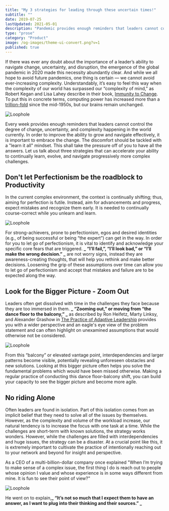 ```yaml
---
title: "My 3 strategies for leading through these uncertain times!"
subtitle: ""
date: 2019-07-25
lastUpdated: 2021-05-01
description: "Pandemic provides enough reminders that leaders cannot control the degree of change. Let's take control."
type: "prose"
category: "Product"
image: /og-images/theme-ui-convert.png?v=1
published: true
---
```


If there was ever any doubt about the importance of a leader’s ability to navigate change,
uncertainty, and disruption, the emergence of the global pandemic in 2020 made this necessity
abundantly clear. And while we all hope to avoid future pandemics, one thing is certain — we cannot
avoid ever-increasing complexity. Understandably, it’s easy to feel this way when the complexity of
our world has surpassed our “complexity of mind,” as Robert Kegan and Lisa Lahey describe in their book,
[Immunity to Change](https://www.amazon.com/Immunity-Change-Potential-Organization-Leadership/dp/1422117367/ref=tmm_hrd_swatch_0?_encoding=UTF8&qid=1614040887&sr=1-1).
To put this in concrete terms, computing power has increased more than a [trillion-fold](https://www.visualcapitalist.com/visualizing-trillion-fold-increase-computing-power/)
since the mid-1950s, but our brains remain unchanged.

![Loophole](top.jpg)

Every week provides enough reminders that leaders cannot control the degree of change, uncertainty, and
complexity happening in the world currently. In order to improve the ability to grow and navigate effectively,
it is important to embrace the change. The discomfort should be tackled with a "learn it all" mindset.
This shall take the pressure off of you to have all the answers. Let us talk about three strategies that
can accelerate your ability to continually learn, evolve, and navigate progressively more complex challenges.

## Don't let Perfectionism be the roadblock to Productivity

In the current complex environment, the context is continually shifting; thus, aiming for perfection is futile.
Instead, aim for advancements and progress, expect mistakes and recognize them early. It is needed to continually
course-correct while you unlearn and learn.

![Loophole](uncertain.jpg)

For strong-achievers, prone to perfectionism, egos and desired
identities (e.g., of being successful or being “the expert”) can get in the way. In order for you to let go
of perfectionism, it is vital to identify and acknowledge your specific core fears that are triggered.
**_ “I’ll fail,”, “I’ll look bad,” or “I’ll make the wrong decision.” _** are not worry signs, instead they are
awareness-creating thoughts, that will help you rethink and make better decisions. Loosening the grip of these
assumptions over time can allow you to let go of perfectionism and accept that mistakes and failure are to be expected along the way.

## Look for the Bigger Picture - Zoom Out

Leaders often get dissolved with time in the challenges they face because they are too immersed in them.
**_ “Zooming out,” or moving from “the dance floor to the balcony,” _** as described by Ron Heifetz,
Marty Linksy, and Alexander Grashow in [The Practice of Adaptive Leadership](https://www.amazon.com/Practice-Adaptive-Leadership-Changing-Organization/dp/1422105768/ref=sr_1_3?dchild=1&keywords=ron+heifetz&qid=1617760216&sr=8-3) provides you with a wider
perspective and an eagle's eye view of the problem statement and can often highlight on unexamined
assumptions that would otherwise not be considered.

![Loophole](biggerpicture.jpg)

From this “balcony” or elevated vantage point,
interdependencies and larger patterns become visible, potentially revealing unforeseen obstacles and
new solutions. Looking at this bigger picture often helps you solve the fundamental problems which would
have been missed otherwise. Making a regular practice of conducting this dance floor-balcony shift, you
can build your capacity to see the bigger picture and become more agile.

## No riding Alone

Often leaders are found in isolation. Part of this isolation comes from an implicit belief that they need
to solve all of the issues by themselves. However, as the complexity and volume of the workload increase,
our natural tendency is to increase the focus with one task at a time. While the challenges are short-term
with known solutions, the strategy works wonders. However, while the challenges are filled with
interdependencies and huge issues, the strategy can be a disaster. At a crucial point like this,
it is extremely important to cultivate the practice of intentionally reaching out to your network
and beyond for insight and perspective.

As a CEO of a multi-billion-dollar company once explained "When I’m trying to make sense of a complex issue,
the first thing I do is reach out to people whose opinion I value and whose experience is in some ways
different from mine. It is fun to see their point of view?"

![Loophole](ridingalone.jpg)

He went on to explain,**_ “It’s not so much that I expect them to have an answer, as I want to plug into their
thinking and their sources.” _**
